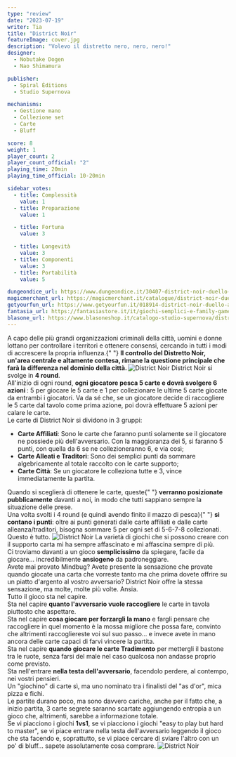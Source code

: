 ```yaml
---
type: "review"
date: "2023-07-19"
writer: Tia
title: "District Noir"
featureImage: cover.jpg
description: "Volevo il distretto nero, nero, nero!"
designer:
  - Nobutake Dogen
  - Nao Shimamura

publisher:
  - Spiral Éditions
  - Studio Supernova

mechanisms:
  - Gestione mano
  - Collezione set
  - Carte
  - Bluff

score: 8
weight: 1
player_count: 2
player_count_official: "2"
playing_time: 20min
playing_time_official: 10-20min

sidebar_votes:
  - title: Complessità
    value: 1
  - title: Preparazione
    value: 1

  - title: Fortuna
    value: 3

  - title: Longevità
    value: 3
  - title: Componenti
    value: 3
  - title: Portabilità
    value: 5

dungeondice_url: https://www.dungeondice.it/30407-district-noir-duello-all-ultima-carta.html
magicmerchant_url: https://magicmerchant.it/catalogue/district-noir-duello-allultima-carta-66459/
getyourfun_url: https://www.getyourfun.it/018914-district-noir-duello-all-ultima-carta-giochi-per-2-giocatori.html
fantasia_url: https://fantasiastore.it/it/giochi-semplici-e-family-games/21634-district-noir.html
blasone_url: https://www.blasoneshop.it/catalogo-studio-supernova/district-noir-duello-allultima-carta-91-3691
---
```


<Setting>
  A capo delle più grandi organizzazioni criminali della città, uomini e donne
  lottano per controllare i territori e ottenere consensi, cercando in tutti i
  modi di accrescere la propria influenza.{" "}
  <strong>
    Il controllo del Distretto Noir, un'area centrale e altamente contesa,
    rimane la questione principale che farà la differenza nel dominio della
    città.
  </strong>
</Setting>

<img src="./game1.jpg" alt="District Noir" />

<Rules>
  District Noir si svolge in <strong>4 round</strong>. <br />
  All'inizio di ogni round, <strong>
    ogni giocatore pesca 5 carte e dovrà svolgere 6 azioni
  </strong>: 5 per giocare le 5 carte e 1 per collezionare le ultime 5 carte giocate
  da entrambi i giocatori. Va da sé che, se un giocatore decide di raccogliere le
  5 carte dal tavolo come prima azione, poi dovrà effettuare 5 azioni per calare
  le carte. <br />
  Le carte di District Noir si dividono in 3 gruppi: <br />
  <ul>
    <li>
      <strong>Carte Affiliati</strong>: Sono le carte che faranno punti
      solamente se il giocatore ne possiede più dell'avversario. Con la
      maggioranza dei 5, si faranno 5 punti, con quella da 6 se ne
      collezioneranno 6, e via così;
    </li>
    <li>
      <strong>Carte Alleati e Traditori</strong>: Sono dei semplici punti da
      sommare algebricamente al totale raccolto con le carte supporto;
    </li>
    <li>
      <strong>Carte Città</strong>: Se un giocatore le colleziona tutte e 3,
      vince immediatamente la partita.
    </li>
  </ul>
  Quando si sceglierà di ottenere le carte, queste{" "}
  <strong>verranno posizionate pubblicamente</strong> davanti a noi, in modo che
  tutti sappiano sempre la situazione delle prese.
  <br />
  Una volta svolti i 4 round (e quindi avendo finito il mazzo di pesca){" "}
  <strong>si contano i punti</strong>: oltre ai punti generati dalle carte
  affiliati e dalle carte alleanza/traditori, bisogna sommare 5 per ogni set di
  5-6-7-8 collezionati. <br />
  Questo è tutto.
</Rules>

<img src="./game2.jpg" alt="District Noir" />

<Feedback>
  La varietà di giochi che si possono creare con il supporto carta mi ha sempre
  affascinato e mi affascina sempre di più.
  <br />
  Ci troviamo davanti a un gioco <strong>semplicissimo</strong> da spiegare,
  facile da giocare… incredibilmente <strong>ansiogeno</strong> da
  padroneggiare. <br />
  Avete mai provato <Link to="/reviews/mindbug">Mindbug</Link>? Avete presente la
  sensazione che provate quando giocate una carta che vorreste tanto ma che prima
  dovete offrire su un piatto d'argento al vostro avversario? District Noir offre
  la stessa sensazione, ma molte, molte più volte. Ansia. <br />
  Tutto il gioco sta nel capire. <br />
  Sta nel capire <strong>quanto l'avversario vuole raccogliere</strong> le carte
  in tavola piuttosto che aspettare.
  <br />
  Sta nel capire <strong>cosa giocare per forzargli la mano</strong> e fargli pensare
  che raccogliere in quel momento è la mossa migliore che possa fare, convinto che
  altrimenti raccogliereste voi sul suo passo… e invece avete in mano ancora delle
  carte capaci di farvi vincere la partita.
  <br />
  Sta nel capire <strong>quando giocare le carte Tradimento</strong> per mettergli
  il bastone tra le ruote, senza farsi del male nel caso qualcosa non andasse proprio
  come previsto.
  <br />
  Sta nell'entrare <strong>nella testa dell'avversario</strong>, facendolo perdere,
  al contempo, nei vostri pensieri.
  <br />
  Un "giochino" di carte sì, ma uno nominato tra i finalisti del "as d'or", mica
  pizza e fichi.
  <br />
  Le partite durano poco, ma sono davvero cariche, anche per il fatto che, a inizio
  partita, 3 carte segrete saranno scartate aggiungendo entropia a un gioco che,
  altrimenti, sarebbe a informazione totale.
  <br />
  Se vi piacciono i giochi <strong>1vs1</strong>, se vi piacciono i giochi "easy
  to play but hard to master", se vi piace entrare nella testa dell'avversario leggendo
  il gioco che sta facendo e, soprattutto, se vi piace cercare di sviare l'altro
  con un po' di bluff… sapete assolutamente cosa comprare.
</Feedback>

<img src="./game3.jpg" alt="District Noir" />

